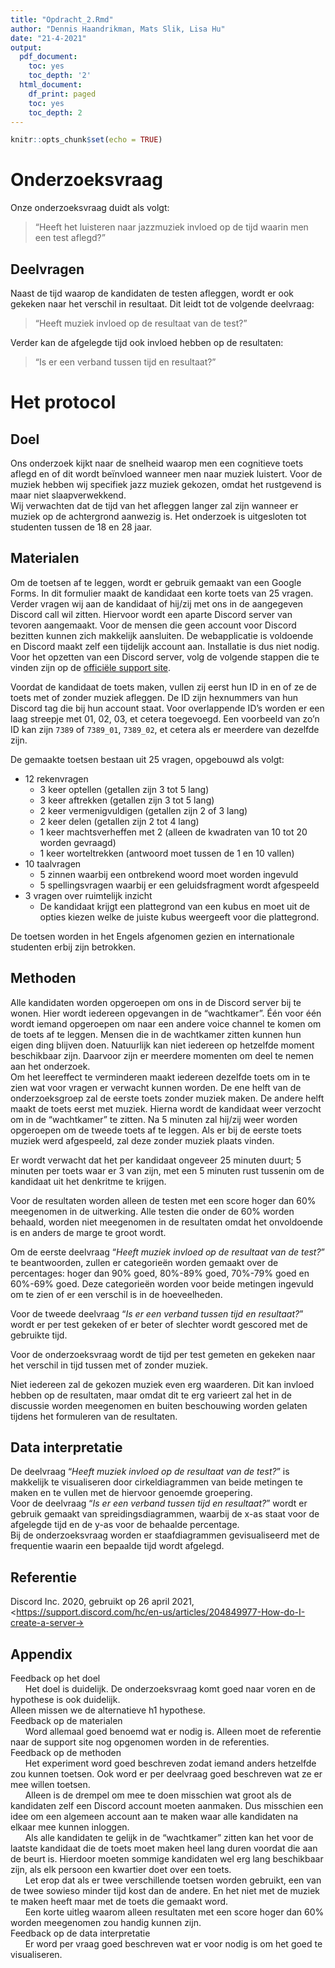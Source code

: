 ```yaml
---
title: "Opdracht_2.Rmd"
author: "Dennis Haandrikman, Mats Slik, Lisa Hu"
date: "21-4-2021"
output:
  pdf_document:
    toc: yes
    toc_depth: '2'
  html_document:
    df_print: paged
    toc: yes
    toc_depth: 2
---
```


```r
knitr::opts_chunk$set(echo = TRUE)
```


# Onderzoeksvraag
Onze onderzoeksvraag duidt als volgt:

> "Heeft het luisteren naar jazzmuziek invloed op de tijd waarin men een test aflegd?"

## Deelvragen
Naast de tijd waarop de kandidaten de testen afleggen, wordt er ook gekeken naar het verschil in resultaat. Dit leidt tot de volgende deelvraag:

> "Heeft muziek invloed op de resultaat van de test?"

Verder kan de afgelegde tijd ook invloed hebben op de resultaten:

> "Is er een verband tussen tijd en resultaat?"

# Het protocol

## Doel
Ons onderzoek kijkt naar de snelheid waarop men een cognitieve toets aflegd en of dit wordt beïnvloed wanneer men naar muziek luistert. Voor de muziek hebben wij specifiek jazz muziek gekozen, omdat het rustgevend is maar niet slaapverwekkend.  
Wij verwachten dat de tijd van het afleggen langer zal zijn wanneer er muziek op de achtergrond aanwezig is. Het onderzoek is uitgesloten tot studenten tussen de 18 en 28 jaar. 

## Materialen
Om de toetsen af te leggen, wordt er gebruik gemaakt van een Google Forms. In dit formulier maakt de kandidaat een korte toets van 25 vragen. Verder vragen wij aan de kandidaat of hij/zij met ons in de aangegeven Discord call wil zitten. Hiervoor wordt een aparte Discord server van tevoren aangemaakt. Voor de mensen die geen account voor Discord bezitten kunnen zich makkelijk aansluiten. De webapplicatie is voldoende en Discord maakt zelf een tijdelijk account aan. Installatie is dus niet nodig. Voor het opzetten van een Discord server, volg de volgende stappen die te vinden zijn op de [officiële support site](https://support.discord.com/hc/en-us/articles/204849977-How-do-I-create-a-server-).

Voordat de kandidaat de toets maken, vullen zij eerst hun ID in en of ze de toets met of zonder muziek afleggen. De ID zijn hexnummers van hun Discord tag die bij hun account staat. Voor overlappende ID's worden er een laag streepje met 01, 02, 03, et cetera toegevoegd. Een voorbeeld van zo'n ID kan zijn `7389` of `7389_01`, `7389_02`, et cetera als er meerdere van dezelfde zijn.

De gemaakte toetsen bestaan uit 25 vragen, opgebouwd als volgt:

* 12 rekenvragen
  + 3 keer optellen (getallen zijn 3 tot 5 lang)
  + 3 keer aftrekken (getallen zijn 3 tot 5 lang)
  + 2 keer vermenigvuldigen (getallen zijn 2 of 3 lang)
  + 2 keer delen (getallen zijn 2 tot 4 lang)
  + 1 keer machtsverheffen met 2 (alleen de kwadraten van 10 tot 20 worden gevraagd)
  + 1 keer worteltrekken (antwoord moet tussen de 1 en 10 vallen)
* 10 taalvragen
  + 5 zinnen waarbij een ontbrekend woord moet worden ingevuld
  + 5 spellingsvragen waarbij er een geluidsfragment wordt afgespeeld
* 3 vragen over ruimtelijk inzicht
  + De kandidaat krijgt een plattegrond van een kubus en moet uit de opties kiezen welke de juiste kubus weergeeft voor die plattegrond.

De toetsen worden in het Engels afgenomen gezien en internationale studenten erbij zijn betrokken.

## Methoden
Alle kandidaten worden opgeroepen om ons in de Discord server bij te wonen. Hier wordt iedereen opgevangen in de "wachtkamer". Één voor één wordt iemand opgeroepen om naar een andere voice channel te komen om de toets af te leggen. Mensen die in de wachtkamer zitten kunnen hun eigen ding blijven doen. Natuurlijk kan niet iedereen op hetzelfde moment beschikbaar zijn. Daarvoor zijn er meerdere momenten om deel te nemen aan het onderzoek.  
Om het leereffect te verminderen maakt iedereen dezelfde toets om in te zien wat voor vragen er verwacht kunnen worden. De ene helft van de onderzoeksgroep zal de eerste toets zonder muziek maken. De andere helft maakt de toets eerst met muziek. Hierna wordt de kandidaat weer verzocht om in de "wachtkamer" te zitten. Na 5 minuten zal hij/zij weer worden opgeroepen om de tweede toets af te leggen. Als er bij de eerste toets muziek werd afgespeeld, zal deze zonder muziek plaats vinden.

Er wordt verwacht dat het per kandidaat ongeveer 25 minuten duurt; 5 minuten per toets waar er 3 van zijn, met een 5 minuten rust tussenin om de kandidaat uit het denkritme te krijgen.

Voor de resultaten worden alleen de testen met een score hoger dan 60% meegenomen in de uitwerking. Alle testen die onder de 60% worden behaald, worden niet meegenomen in de resultaten omdat het onvoldoende is en anders de marge te groot wordt.

Om de eerste deelvraag "*Heeft muziek invloed op de resultaat van de test?*" te beantwoorden, zullen er categorieën worden gemaakt over de percentages: hoger dan 90% goed, 80%-89% goed, 70%-79% goed en 60%-69% goed. Deze categorieën worden voor beide metingen ingevuld om te zien of er een verschil is in de hoeveelheden.

Voor de tweede deelvraag "*Is er een verband tussen tijd en resultaat?*" wordt er per test gekeken of er beter of slechter wordt gescored met de gebruikte tijd. 

Voor de onderzoeksvraag wordt de tijd per test gemeten en gekeken naar het verschil in tijd tussen met of zonder muziek. 

Niet iedereen zal de gekozen muziek even erg waarderen. Dit kan invloed hebben op de resultaten, maar omdat dit te erg varieert zal het in de discussie worden meegenomen en buiten beschouwing worden gelaten tijdens het formuleren van de resultaten.

## Data interpretatie
De deelvraag "*Heeft muziek invloed op de resultaat van de test?*" is makkelijk te visualiseren door cirkeldiagrammen van beide metingen te maken en te vullen met de hiervoor genoemde groepering.  
Voor de deelvraag "*Is er een verband tussen tijd en resultaat?*" wordt er gebruik gemaakt van spreidingsdiagrammen, waarbij de x-as staat voor de afgelegde tijd en de y-as voor de behaalde percentage.  
Bij de onderzoeksvraag worden er staafdiagrammen gevisualiseerd met de frequentie waarin een bepaalde tijd wordt afgelegd.

## Referentie
Discord Inc. 2020, gebruikt op 26 april 2021, <<https://support.discord.com/hc/en-us/articles/204849977-How-do-I-create-a-server->>

## Appendix
| Feedback op het doel 
|       Het doel is duidelijk. De onderzoeksvraag komt goed naar voren en de hypothese is ook duidelijk.
| Alleen missen we de alternatieve h1 hypothese.

| Feedback op de materialen
|       Word allemaal goed benoemd wat er nodig is. Alleen moet de referentie naar de support site nog opgenomen worden in de referenties.

| Feedback op de methoden
|       Het experiment word goed beschreven zodat iemand anders hetzelfde zou kunnen toetsen. Ook word er per deelvraag goed beschreven wat ze er mee willen toetsen.
|       Alleen is de drempel om mee te doen misschien wat groot als de kandidaten zelf een Discord account moeten aanmaken. Dus misschien een idee om een algemeen account aan te maken waar alle kandidaten na elkaar mee kunnen inloggen. 
|       Als alle kandidaten te gelijk in de "wachtkamer" zitten kan het voor de laatste kandidaat die de toets moet maken heel lang duren voordat die aan de beurt is. Hierdoor moeten sommige kandidaten wel erg lang beschikbaar zijn, als elk persoon een kwartier doet over een toets. 
|       Let erop dat als er twee verschillende toetsen worden gebruikt, een van de twee sowieso minder tijd kost dan de andere. En het niet met de muziek te maken heeft maar met de toets die gemaakt word.
|       Een korte uitleg waarom alleen resultaten met een score hoger dan 60% worden meegenomen zou handig kunnen zijn.

| Feedback op de data interpretatie
|       Er word per vraag goed beschreven wat er voor nodig is om het goed te visualiseren.